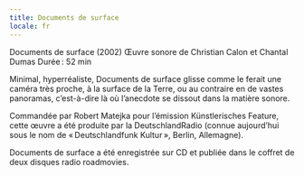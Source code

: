 ```yaml
---
title: Documents de surface
locale: fr
---
```

Documents de surface (2002)
Œuvre sonore de Christian Calon
et Chantal Dumas
Durée : 52 min

Minimal, hyperréaliste, Documents de surface glisse comme le ferait une caméra très proche, à la surface de la Terre, ou au contraire en de vastes panoramas, c’est-à-dire là où l’anecdote se dissout dans la matière sonore.

Commandée par Robert Matejka pour l’émission Künstlerisches Feature, cette œuvre a été produite par la DeutschlandRadio (connue aujourd’hui sous le nom de « Deutschlandfunk Kultur », Berlin, Allemagne).

Documents de surface a été enregistrée sur CD et publiée dans le coffret de deux disques radio roadmovies.
